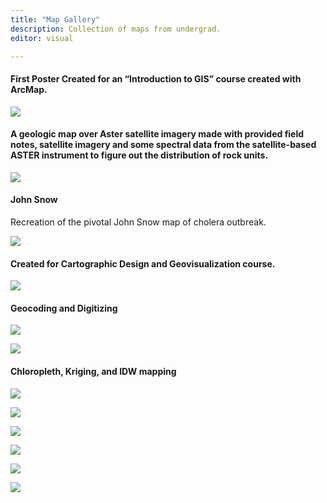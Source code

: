 ```yaml
---
title: "Map Gallery"
description: Collection of maps from undergrad.
editor: visual

---
```


#### First Poster Created for an "Introduction to GIS" course created with ArcMap.

[![](images/GIS_Project_Final.png)](images/GIS_Project_Final.png)


#### A geologic map over Aster satellite imagery made with provided field notes, satellite imagery and some spectral data from the satellite-based ASTER instrument to figure out the distribution of rock units.

[![](images/L4map-1.png)](images/L4map-1.png)

#### John Snow

Recreation of the pivotal John Snow map of cholera outbreak.

[![](images/JohnSnow-1.png)](images/JohnSnow-1.png)

#### Created for Cartographic Design and Geovisualization course.

[![](images/LabFinal_.jpg)](images/LabFinal_.jpg)

#### Geocoding and Digitizing

::: {layout-ncol="2"}
[![](images/digitizedmap.png)](images/digitizedmap.png)

[![](images/geocodedpoints.png)](images/geocodedpoints.png)
:::

#### Chloropleth, Kriging, and IDW mapping


::: {layout-ncol="2"}
[![](images/IFR.png)](images/IFR.png)

[![](images/Map1-1.png)](images/IFR.png)

[![](images/krig1-1.png)](images/krig1-1.png)

[![](images/krig2-1.png)](images/krig2-1.png)

[![](images/IDW1-1.png)](images/IDW1-1.png)

[![](images/IDW2-1.png)](images/IDW2-1.png)
:::
